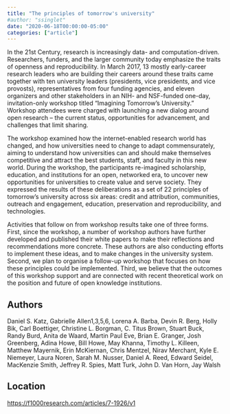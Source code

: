 ```yaml
---
title: "The principles of tomorrow's university"
#author: "ssinglet"
date: "2020-06-18T00:00:00-05:00"
categories: ["article"]
---
```


In the 21st Century, research is increasingly data- and computation-driven. Researchers, funders, and the larger community today emphasize the traits of openness and reproducibility. In March 2017, 13 mostly early-career research leaders who are building their careers around these traits came together with ten university leaders (presidents, vice presidents, and vice provosts), representatives from four funding agencies, and eleven organizers and other stakeholders in an NIH- and NSF-funded one-day, invitation-only workshop titled "Imagining Tomorrow's University." Workshop attendees were charged with launching a new dialog around open research – the current status, opportunities for advancement, and challenges that limit sharing.

The workshop examined how the internet-enabled research world has changed, and how universities need to change to adapt commensurately, aiming to understand how universities can and should make themselves competitive and attract the best students, staff, and faculty in this new world. During the workshop, the participants re-imagined scholarship, education, and institutions for an open, networked era, to uncover new opportunities for universities to create value and serve society. They expressed the results of these deliberations as a set of 22 principles of tomorrow's university across six areas: credit and attribution, communities, outreach and engagement, education, preservation and reproducibility, and technologies.

Activities that follow on from workshop results take one of three forms. First, since the workshop, a number of workshop authors have further developed and published their white papers to make their reflections and recommendations more concrete. These authors are also conducting efforts to implement these ideas, and to make changes in the university system.  Second, we plan to organise a follow-up workshop that focuses on how these principles could be implemented. Third, we believe that the outcomes of this workshop support and are connected with recent theoretical work on the position and future of open knowledge institutions.


## Authors {#authors}

Daniel S. Katz, Gabrielle Allen1,3,5,6, Lorena A. Barba, Devin R. Berg, Holly Bik, Carl Boettiger, Christine L. Borgman, C. Titus Brown, Stuart Buck, Randy Burd, Anita de Waard, Martin Paul Eve, Brian E. Granger, Josh Greenberg, Adina Howe, Bill Howe, May Khanna, Timothy L. Killeen, Matthew Mayernik, Erin McKiernan, Chris Mentzel, Nirav Merchant, Kyle E. Niemeyer, Laura Noren, Sarah M. Nusser, Daniel A. Reed, Edward Seidel, MacKenzie Smith, Jeffrey R. Spies, Matt Turk, John D. Van Horn, Jay Walsh


## Location {#location}

<https://f1000research.com/articles/7-1926/v1>
